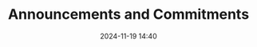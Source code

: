 ---
published: true
title: Announcements and Commitments
type: Plenary
date: 2024-11-19 14:40
room: E008
people:
  moderators:
    - ian-schuler
    - Olaf Veerman
---